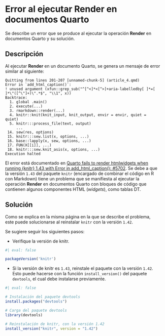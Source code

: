 # Error al ejecutar Render en documentos Quarto {.unnumbered}

Se describe un error que se produce al ejecutar la operación **Render** en documentos Quarto y su solución.

## Descripción
Al ejecutar **Render** en un documento Quarto, se genera un mensaje de error similar al siguiente:

```shell
Quitting from lines 201-207 [unnamed-chunk-5] (article_4.qmd)
Error in `add_html_caption()`:
! unused argument (xfun::grep_sub("^[^<]*<[^>]+aria-labelledby[ ]*=[ ]*\"([^\"]+)\".*$", "\\1", x))
Backtrace:
  1. global .main()
  2. execute(...)
  3. rmarkdown::render(...)
  4. knitr::knit(knit_input, knit_output, envir = envir, quiet = quiet)
  5. knitr:::process_file(text, output)
     ...
 14. sew(res, options)
 15. knitr:::sew.list(x, options, ...)
 16. base::lapply(x, sew, options, ...)
 17. FUN(X[[i]], ...)
 18. knitr:::sew.knit_asis(x, options, ...)
Execution halted
```

El error está documentado en [Quarto fails to render htmlwidgets when running {knitr} 1.43 with Error in add_html_caption(): #5702](https://github.com/quarto-dev/quarto-cli/issues/5702). Se debe a que la versión `1.43` del paquete `knitr` (encargado de combinar el código en R con Markdown) tiene un problema que se manifiesta al ejecutar la operación **Render** en documentos Quarto con bloques de código que contienen algunos componentes HTML (*widgets*), como tablas DT.

## Solución
Como se explica en la misma página en la que se describe el problema, este puede solucionarse al reinstalar `knitr` con la versión `1.42`. 

Se sugiere seguir los siguientes pasos:

- Verifique la versión de knitr.
```r
#| eval: false

packageVersion('knitr')
```

- Si la versión de knitr es `1.43`, reinstale el paquete con la versión `1.42`. Esto puede hacerse con la función `install_version()` del paquete `devtools`, el cual debe instalarse previamente.

```r
#| eval: false

# Instalación del paquete devtools
install.packages("devtools")

# Carga del paquete devtools
library(devtools)

# Reinstalación de knitr, con la versión 1.42
install_version("knitr", version = "1.42")
```

